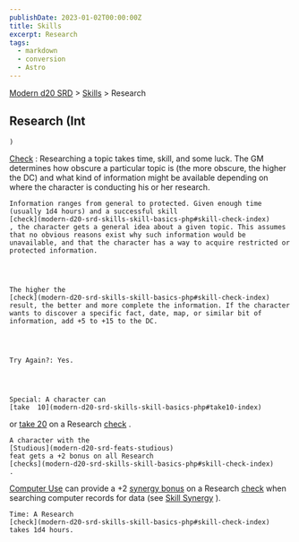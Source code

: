 ```yaml
---
publishDate: 2023-01-02T00:00:00Z
title: Skills
excerpt: Research
tags:
  - markdown
  - conversion
  - Astro
---
```


[Modern d20 SRD](/#modernD20) > [Skills](modern-d20-srd-skills-index) > Research

## Research (Int

    )

[Check](modern-d20-srd-skills-skill-basics-php#skill-check-index)
: Researching a topic takes time, skill, and some luck. The GM determines how obscure a particular topic is (the more obscure, the higher the DC) and what kind of information might be available depending on where the character is conducting his or her research.

    Information ranges from general to protected. Given enough time (usually 1d4 hours) and a successful skill
    [check](modern-d20-srd-skills-skill-basics-php#skill-check-index)
    , the character gets a general idea about a given topic. This assumes that no obvious reasons exist why such information would be unavailable, and that the character has a way to acquire restricted or protected information.




    The higher the
    [check](modern-d20-srd-skills-skill-basics-php#skill-check-index)
    result, the better and more complete the information. If the character wants to discover a specific fact, date, map, or similar bit of information, add +5 to +15 to the DC.




    Try Again?: Yes.




    Special: A character can
    [take  10](modern-d20-srd-skills-skill-basics-php#take10-index)
or
[take 20](modern-d20-srd-skills-skill-basics-php#take20-index)
on a Research
[check](modern-d20-srd-skills-skill-basics-php#skill-check-index)
.

    A character with the
    [Studious](modern-d20-srd-feats-studious)
    feat gets a +2 bonus on all Research
    [checks](modern-d20-srd-skills-skill-basics-php#skill-check-index)
    .

[Computer Use](modern-d20-srd-skills-computer-use)
can provide a +2
[synergy bonus](modern-d20-srd-skills-skill-basics-php#skill-synergy-index)
on a Research
[check](modern-d20-srd-skills-skill-basics-php#skill-check-index)
when searching computer records for data (see
[Skill Synergy](modern-d20-srd-skills-skill-basics-php#skill-synergy-index)
).

    Time: A Research
    [check](modern-d20-srd-skills-skill-basics-php#skill-check-index)
    takes 1d4 hours.
